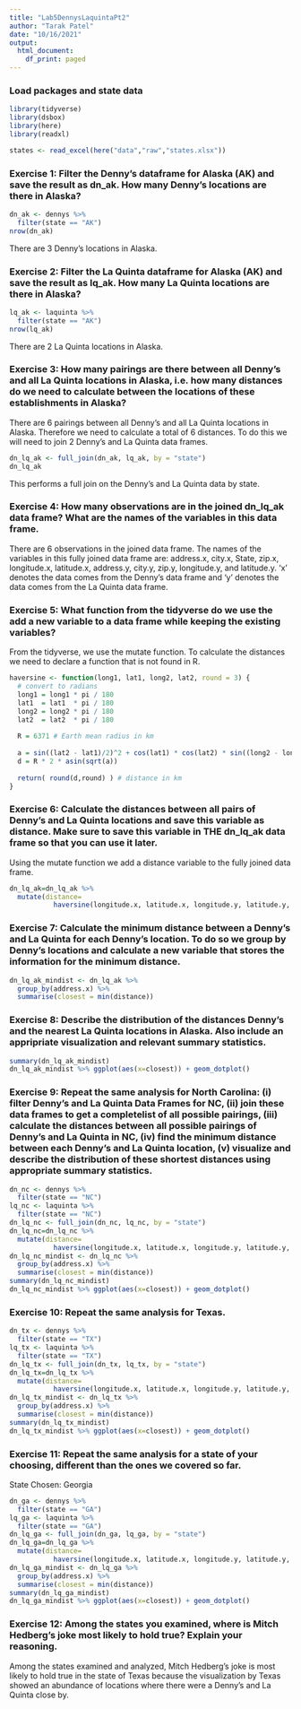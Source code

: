 ```yaml
---
title: "Lab5DennysLaquintaPt2"
author: "Tarak Patel"
date: "10/16/2021"
output:
  html_document:
    df_print: paged
---
```


### Load packages and state data

```r
library(tidyverse) 
library(dsbox) 
library(here)
library(readxl)
```

```r
states <- read_excel(here("data","raw","states.xlsx"))
```

### Exercise 1: Filter the Denny’s dataframe for Alaska (AK) and save the result as dn_ak. How many Denny’s locations are there in Alaska?

```r
dn_ak <- dennys %>%
  filter(state == "AK")
nrow(dn_ak)
```
There are 3 Denny's locations in Alaska.


### Exercise 2: Filter the La Quinta dataframe for Alaska (AK) and save the result as lq_ak. How many La Quinta locations are there in Alaska?

```r
lq_ak <- laquinta %>%
  filter(state == "AK")
nrow(lq_ak)
```
There are 2 La Quinta locations in Alaska.


### Exercise 3: How many pairings are there between all Denny’s and all La Quinta locations in Alaska, i.e. how many distances do we need to calculate between the locations of these establishments in Alaska?

There are 6 pairings between all Denny's and all La Quinta locations in Alaska. Therefore we need to calculate a total of 6 distances. To do this we will need to join 2 Denny's and La Quinta data frames.

```r
dn_lq_ak <- full_join(dn_ak, lq_ak, by = "state")
dn_lq_ak
```
This performs a full join on the Denny's and La Quinta data by state.



### Exercise 4: How many observations are in the joined dn_lq_ak data frame? What are the names of the variables in this data frame.

There are 6 observations in the joined data frame. The names of the variables in this fully joined data frame are: address.x, city.x, State, zip.x, longitude.x, latitude.x, address.y, city.y, zip.y, longitude.y, and latitude.y. 'x' denotes the data comes from the Denny's data frame and 'y' denotes the data comes from the La Quinta data frame.


### Exercise 5: What function from the tidyverse do we use the add a new variable to a data frame while keeping the existing variables?

From the tidyverse, we use the mutate function. To calculate the distances we need to declare a function that is not found in R.

```r
haversine <- function(long1, lat1, long2, lat2, round = 3) {
  # convert to radians
  long1 = long1 * pi / 180
  lat1  = lat1  * pi / 180
  long2 = long2 * pi / 180
  lat2  = lat2  * pi / 180
  
  R = 6371 # Earth mean radius in km
  
  a = sin((lat2 - lat1)/2)^2 + cos(lat1) * cos(lat2) * sin((long2 - long1)/2)^2
  d = R * 2 * asin(sqrt(a))
  
  return( round(d,round) ) # distance in km
}
```


### Exercise 6: Calculate the distances between all pairs of Denny’s and La Quinta locations and save this variable as distance. Make sure to save this variable in THE dn_lq_ak data frame so that you can use it later.

Using the mutate function we add a distance variable to the fully joined data frame.

```r
dn_lq_ak=dn_lq_ak %>% 
  mutate(distance=
           haversine(longitude.x, latitude.x, longitude.y, latitude.y, round = 4))
```


### Exercise 7: Calculate the minimum distance between a Denny’s and La Quinta for each Denny’s location. To do so we group by Denny’s locations and calculate a new variable that stores the information for the minimum distance.

```r
dn_lq_ak_mindist <- dn_lq_ak %>%
  group_by(address.x) %>%
  summarise(closest = min(distance))
```


### Exercise 8: Describe the distribution of the distances Denny’s and the nearest La Quinta locations in Alaska. Also include an appripriate visualization and relevant summary statistics.

```r
summary(dn_lq_ak_mindist)
dn_lq_ak_mindist %>% ggplot(aes(x=closest)) + geom_dotplot()
```


### Exercise 9: Repeat the same analysis for North Carolina: (i) filter Denny’s and La Quinta Data Frames for NC, (ii) join these data frames to get a completelist of all possible pairings, (iii) calculate the distances between all possible pairings of Denny’s and La Quinta in NC, (iv) find the minimum distance between each Denny’s and La Quinta location, (v) visualize and describe the distribution of these shortest distances using appropriate summary statistics.

```r
dn_nc <- dennys %>%
  filter(state == "NC")
lq_nc <- laquinta %>%
  filter(state == "NC")
dn_lq_nc <- full_join(dn_nc, lq_nc, by = "state")
dn_lq_nc=dn_lq_nc %>% 
  mutate(distance=
           haversine(longitude.x, latitude.x, longitude.y, latitude.y, round = 4))
dn_lq_nc_mindist <- dn_lq_nc %>%
  group_by(address.x) %>%
  summarise(closest = min(distance))
summary(dn_lq_nc_mindist)
dn_lq_nc_mindist %>% ggplot(aes(x=closest)) + geom_dotplot()
```

### Exercise 10: Repeat the same analysis for Texas.

```r
dn_tx <- dennys %>%
  filter(state == "TX")
lq_tx <- laquinta %>%
  filter(state == "TX")
dn_lq_tx <- full_join(dn_tx, lq_tx, by = "state")
dn_lq_tx=dn_lq_tx %>% 
  mutate(distance=
           haversine(longitude.x, latitude.x, longitude.y, latitude.y, round = 4))
dn_lq_tx_mindist <- dn_lq_tx %>%
  group_by(address.x) %>%
  summarise(closest = min(distance))
summary(dn_lq_tx_mindist)
dn_lq_tx_mindist %>% ggplot(aes(x=closest)) + geom_dotplot()
```


### Exercise 11: Repeat the same analysis for a state of your choosing, different than the ones we covered so far.

State Chosen: Georgia

```r
dn_ga <- dennys %>%
  filter(state == "GA")
lq_ga <- laquinta %>%
  filter(state == "GA")
dn_lq_ga <- full_join(dn_ga, lq_ga, by = "state")
dn_lq_ga=dn_lq_ga %>% 
  mutate(distance=
           haversine(longitude.x, latitude.x, longitude.y, latitude.y, round = 4))
dn_lq_ga_mindist <- dn_lq_ga %>%
  group_by(address.x) %>%
  summarise(closest = min(distance))
summary(dn_lq_ga_mindist)
dn_lq_ga_mindist %>% ggplot(aes(x=closest)) + geom_dotplot()
```


### Exercise 12: Among the states you examined, where is Mitch Hedberg’s joke most likely to hold true? Explain your reasoning.

Among the states examined and analyzed, Mitch Hedberg's joke is most likely to hold true in the state of Texas because the visualization by Texas showed an abundance of locations where there were a Denny's and La Quinta close by.
